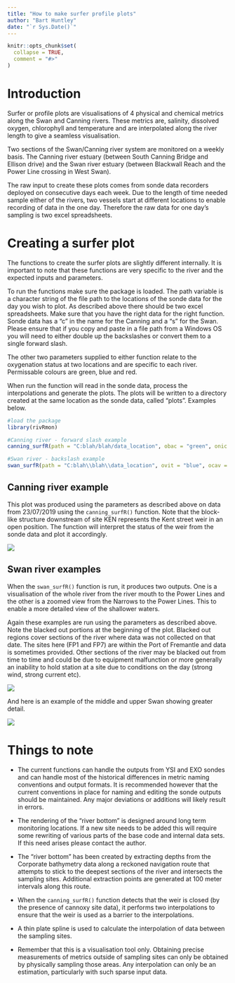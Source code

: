 ```yaml
---
title: "How to make surfer profile plots"
author: "Bart Huntley"
date: "`r Sys.Date()`"
---
```


```r
knitr::opts_chunk$set(
  collapse = TRUE,
  comment = "#>"
)
```
# Introduction

Surfer or profile plots are visualisations of 4 physical and chemical metrics 
along the Swan and Canning rivers. These metrics are, salinity, dissolved 
oxygen, chlorophyll and temperature and are interpolated along the river length 
to give a seamless visualisation. 

Two sections of the Swan/Canning river system are monitored on a weekly basis. 
The Canning river estuary (between South Canning Bridge and Ellison drive) and 
the Swan river estuary (between Blackwall Reach and the Power Line crossing in
West Swan).

The raw input to create these plots comes from sonde data recorders deployed 
on consecutive days each week. Due to the length of time needed sample either of 
the rivers, two vessels start at different locations to enable recording of data 
in the one day. Therefore the raw data for one day's sampling is two excel 
spreadsheets.

# Creating a surfer plot

The functions to create the surfer plots are slightly different internally. It 
is important to note that these functions are very specific to the river and 
the expected inputs and parameters. 

To run the functions make sure the package is loaded. The path variable is a 
character string of the file path to the locations of the sonde data for the day 
you wish to plot. As described above there should be two excel spreadsheets. 
Make sure that you have the right data for the right function. Sonde data has a 
"c" in the name for the Canning and a "s" for the Swan. Please ensure that if 
you copy and paste in a file path from a Windows OS you will need to either 
double up the backslashes or convert them to a single forward slash.

The other two parameters supplied to either function relate to the oxygenation 
status at two locations and are specific to each river. Permissable colours are
green, blue and red. 

When run the function will read in the sonde data, process the interpolations 
and generate the plots. The plots will be written to a directory created at the 
same location as the sonde data, called "plots". Examples below.

```r
#load the package
library(rivRmon)

#Canning river - forward slash example
canning_surfR(path = "C:blah/blah/data_location", obac = "green", onic = "red")

#Swan river - backslash example
swan_surfR(path = "C:blah\\blah\\data_location", ovit = "blue", ocav = "red")

```

## Canning river example

This plot was produced using the parameters as described above on data from 
23/07/2019 using the `canning_surfR()` function. Note that the block-like 
structure downstream of site KEN represents the Kent street weir in an open 
position. The function will interpret the status of the weir from the sonde data 
and plot it accordingly.

![](plots/canning.PNG)


## Swan river examples

When the `swan_surfR()` function is run, it produces two outputs. One is a 
visualisation of the whole river from the river mouth to the Power Lines and the 
other is a zoomed view from the Narrows to the Power Lines. This to enable a 
more detailed view of the shallower waters.

Again these examples are run using the parameters as described above. Note the 
blacked out portions at the beginning of the plot. Blacked out regions cover 
sections of the river where data was not collected on that date. The sites here
(FP1 and FP7) are within the Port of Fremantle and data is sometimes provided. 
Other sections of the river may be blacked out from time to time and could be 
due to equipment malfunction or more generally an inability to hold station at a
site due to conditions on the day (strong wind, strong current etc).

![](plots/swan.PNG)

And here is an example of the middle and upper Swan showing greater detail.

![](plots/upper.PNG)


# Things to note

 + The current functions can handle the outputs from YSI and EXO sondes and can 
handle most of the historical differences in metric naming conventions and 
output formats. It is recommended however that the current conventions in place 
for naming and editing the sonde outputs should be maintained. Any major 
deviations or additions will likely result in errors.

+ The rendering of the "river bottom" is designed around long term monitoring 
locations. If a new site needs to be added this will require some rewriting of 
various parts of the base code and internal data sets. If this need arises please 
contact the author.

+ The "river bottom" has been created by extracting depths from the Corporate 
bathymetry data along a reckoned navigation route that attempts to stick to the 
deepest sections of the river and intersects the sampling sites. Additional 
extraction points are generated at 100 meter intervals along this route.

+ When the `canning_surfR()` function detects that the weir is closed (by the 
presence of cannoxy site data), it performs two interpolations to ensure that 
the weir is used as a barrier to the interpolations.

+ A thin plate spline is used to calculate the interpolation of data between the 
sampling sites.

+ Remember that this is a visualisation tool only. Obtaining precise 
measurements of metrics outside of sampling sites can only be obtained by 
physically sampling those areas. Any interpolation can only be an estimation, 
particularly with such sparse input data.


